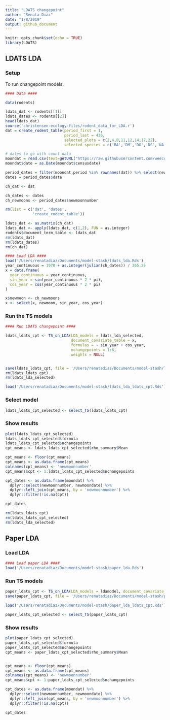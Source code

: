 ```yaml
---
title: "LDATS changepoint"
author: "Renata Diaz"
date: "1/8/2019"
output: github_document
---
```


```r
knitr::opts_chunk$set(echo = TRUE)
library(LDATS)
```

## LDATS LDA

### Setup
To run changepoint models: 
```r
#### Data #### 

data(rodents)

ldats_dat <- rodents[[1]]
ldats_dates <- rodents[[2]]
head(ldats_dat)
source('christensen-ecology-files/rodent_data_for_LDA.r')
dat = create_rodent_table(period_first = 1,
                          period_last = 436,
                          selected_plots = c(2,4,8,11,12,14,17,22),
                          selected_species = c('BA','DM','DO','DS','NA','OL','OT','PB','PE','PF','PH','PI','PL','PM','PP','RF','RM','RO','SF','SH','SO'), diagnose = F)

# dates to go with count data
moondat = read.csv(text=getURL("https://raw.githubusercontent.com/weecology/PortalData/master/Rodents/moon_dates.csv"),stringsAsFactors = F)
moondat$date = as.Date(moondat$censusdate)

period_dates = filter(moondat,period %in% rownames(dat)) %>% select(newmoonnumber, period,date)
dates = period_dates$date

ch_dat <- dat

ch_dates <- dates
ch_newmoons <- period_dates$newmoonnumber

rm(list = c('dat', 'dates',
            'create_rodent_table'))

ldats_dat <- as.matrix(ch_dat)
ldats_dat <- apply(ldats_dat, c(1,2), FUN = as.integer)
rodents$document_term_table <- ldats_dat
rm(ldats_dat)
rm(ldats_dates)
rm(ch_dat)

#### Load LDA ####
load('/Users/renatadiaz/Documents/model-stash/ldats_lda.Rds')
year_continuous = 1970 + as.integer(julian(ch_dates)) / 365.25
x = data.frame(
  year_continuous = year_continuous,
  sin_year = sin(year_continuous * 2 * pi),
  cos_year = cos(year_continuous * 2 * pi)
)

x$newmoon <- ch_newmoons
x <- select(x, newmoon, sin_year, cos_year)
```


### Run the TS models
```r
#### Run LDATS changepoint ####

ldats_ldats_cpt <- TS_on_LDA(LDA_models = ldats_lda_selected, 
                             document_covariate_table = x,
                             formulas = ~ sin_year + cos_year,
                             nchangepoints = 1:6,
                             weights = NULL)


save(ldats_ldats_cpt, file = '/Users/renatadiaz/Documents/model-stash/ldats_lda_ldats_cpt.Rds')
rm(ldats_ldats_cpt)
rm(ldats_lda_selected)
```

```r
load('/Users/renatadiaz/Documents/model-stash/ldats_lda_ldats_cpt.Rds')
```

### Select model

```r

ldats_ldats_cpt_selected <- select_TS(ldats_ldats_cpt)
```

### Show results

```r
plot(ldats_ldats_cpt_selected)
ldats_ldats_cpt_selected$formula
ldats_ldats_cpt_selected$nchangepoints
cpt_means <- ldats_ldats_cpt_selected$rho_summary$Mean

cpt_means <- floor(cpt_means)
cpt_means <- as.data.frame(cpt_means)
colnames(cpt_means) <- 'newmoonnumber'
cpt_means$cpt <- 1:ldats_ldats_cpt_selected$nchangepoints

cpt_dates <- as.data.frame(moondat) %>%
  dplyr::select(newmoonnumber, newmoondate) %>%
  dplyr::left_join(cpt_means, by = 'newmoonnumber') %>%
  dplyr::filter(!is.na(cpt))

cpt_dates

```

```r
rm(ldats_ldats_cpt)
rm(ldats_ldats_cpt_selected)
rm(ldats_lda_selected)

```


## Paper LDA

### Load LDA
```r
#### Load paper LDA ####
load('/Users/renatadiaz/Documents/model-stash/paper_lda.Rds')
```

### Run TS models 

```r
paper_ldats_cpt <- TS_on_LDA(LDA_models = ldamodel, document_covariate_table = x, formulas = ~ sin_year + cos_year,nchangepoints = 1:6, weights = NULL)
save(paper_ldats_cpt, file = '/Users/renatadiaz/Documents/model-stash/paper_lda_ldats_cpt.Rds')
```

```r
load('/Users/renatadiaz/Documents/model-stash/paper_lda_ldats_cpt.Rds')
```

```r
paper_ldats_cpt_selected <- select_TS(paper_ldats_cpt)
```

### Show results

```r
plot(paper_ldats_cpt_selected)
paper_ldats_cpt_selected$formula
paper_ldats_cpt_selected$nchangepoints
cpt_means <- paper_ldats_cpt_selected$rho_summary$Mean


cpt_means <- floor(cpt_means)
cpt_means <- as.data.frame(cpt_means)
colnames(cpt_means) <- 'newmoonnumber'
cpt_means$cpt <- 1:paper_ldats_cpt_selected$nchangepoints

cpt_dates <- as.data.frame(moondat) %>%
  dplyr::select(newmoonnumber, newmoondate) %>%
  dplyr::left_join(cpt_means, by = 'newmoonnumber') %>%
  dplyr::filter(!is.na(cpt))

cpt_dates
```

